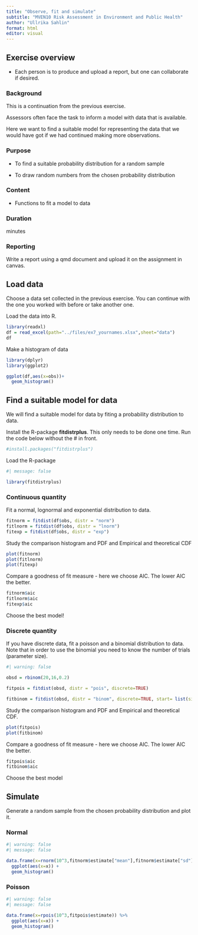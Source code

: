 ```yaml
---
title: "Observe, fit and simulate"
subtitle: "MVEN10 Risk Assessment in Environment and Public Health"
author: "Ullrika Sahlin"
format: html
editor: visual
---
```


## Exercise overview

- Each person is to produce and upload a report, but one can collaborate if desired. 

### Background

This is a continuation from the previous exercise.

Assessors often face the task to inform a model with data that is available. 

Here we want to find a suitable model for representing the data that we would have got if we had continued making more observations. 

### Purpose

-   To find a suitable probability distribution for a random sample

- To draw random numbers from the chosen probability distribution

### Content

- Functions to fit a model to data  


### Duration

 minutes

### Reporting

Write a report using a qmd document and upload it on the assignment in canvas. 

## Load data

Choose a data set collected in the previous exercise. You can continue with the one you worked with before or take another one. 

Load the data into R. 

```r
library(readxl)
df = read_excel(path="../files/ex7_yournames.xlsx",sheet="data")
df
```

Make a histogram of data

```r
library(dplyr)
library(ggplot2)

ggplot(df,aes(x=obs))+
  geom_histogram()
```


## Find a suitable model for data

We will find a suitable model for data by fiting a probability distribution to data. 

Install the R-package **fitdistrplus**. This only needs to be done one time. Run the code below without the # in front.

```r
#install.packages("fitdistrplus")
```

Load the R-package

```r
#| message: false

library(fitdistrplus)
```

### Continuous quantity 

Fit a normal, lognormal and exponential distribution to data.

```r
fitnorm = fitdist(df$obs, distr = "norm")
fitlnorm = fitdist(df$obs, distr = "lnorm")
fitexp = fitdist(df$obs, distr = "exp")
```

Study the comparison histogram and PDF and Empirical and theoretical CDF

```r
plot(fitnorm)
plot(fitlnorm)
plot(fitexp)
```

Compare a goodness of fit measure - here we choose AIC. The lower AIC the better.

```r
fitnorm$aic
fitlnorm$aic
fitexp$aic
```

Choose the best model!

### Discrete quantity 

If you have discrete data, fit a poisson and a binomial distribution to data. Note that in order to use the binomial you need to know the number of trials (parameter size). 

```r
#| warning: false 

obsd = rbinom(20,16,0.2)

fitpois = fitdist(obsd, distr = "pois", discrete=TRUE)

fitbinom = fitdist(obsd, distr = "binom", discrete=TRUE, start= list(size = 16, prob = mean(obsd)/16), method = "qme", probs = c(0.25,0.75))


```

Study the comparison histogram and PDF and Empirical and theoretical CDF.

```r
plot(fitpois)
plot(fitbinom)
```

Compare a goodness of fit measure - here we choose AIC. The lower AIC the better.

```r
fitpois$aic
fitbinom$aic
```

Choose the best model

## Simulate

Generate a random sample from the chosen probability distribution and plot it. 

### Normal

```r
#| warning: false
#| message: false

data.frame(x=rnorm(10^3,fitnorm$estimate["mean"],fitnorm$estimate["sd"])) %>%
  ggplot(aes(x=x)) +
  geom_histogram()
```


### Poisson

```r
#| warning: false
#| message: false

data.frame(x=rpois(10^3,fitpois$estimate)) %>%
  ggplot(aes(x=x)) +
  geom_histogram()
```


```r

```


